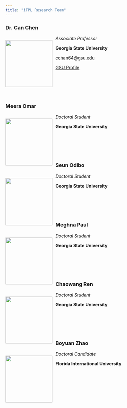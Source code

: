 ```yaml
---
title: "iFPL Research Team"
---
```


### Dr. Can Chen

<!-- Insert photo, aligned left, fixed width -->
::: {style="float:left; margin-right: 10px;"}
![](Chen.jpg){width="150"}
:::

*Associate Professor*

**Georgia State University**

[cchan64\@gsu.edu](mailto:cchan64@gsu.edu)

[GSU Profile](https://aysps.gsu.edu/profile/can-chen/)

<br><br><br><br>

### Meera Omar

<!-- Insert photo, aligned left, fixed width -->
::: {style="float:left; margin-right: 10px;"}
![](omar.jpg){width="150"}
:::

*Doctoral Student*

**Georgia State University**

<br><br><br><br>

### Seun Odibo

<!-- Insert photo, aligned left, fixed width -->
::: {style="float:left; margin-right: 10px;"}
![](obido.jpeg){width="150"}
:::

*Doctoral Student*

**Georgia State University**

<br><br><br><br>

### Meghna Paul

<!-- Insert photo, aligned left, fixed width -->
::: {style="float:left; margin-right: 10px;"}
![](Meghna.jpg){width="150"}
:::

*Doctoral Student*

**Georgia State University**

<br><br><br><br>

### Chaowang Ren

<!-- Insert photo, aligned left, fixed width -->

::: {style="float:left; margin-right: 10px;"}
![](Chaowang.jpg){width="150"}
:::

*Doctoral Student*

**Georgia State University**

<br><br><br><br>

### Boyuan Zhao

<!-- Insert photo, aligned left, fixed width -->

::: {style="float:left; margin-right: 10px;"}
![](zhao.jpg){width="150"}
:::

*Doctoral Candidate*

**Florida International University**

<br><br><br><br>
